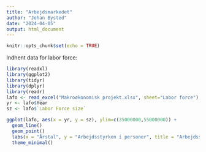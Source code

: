 ```yaml
---
title: "Arbejdsmarkedet"
author: "Johan Bysted"
date: "2024-04-05"
output: html_document
---
```


```r
knitr::opts_chunk$set(echo = TRUE)
```

Indhent data for labor force:

```r
library(readxl)
library(ggplot2)
library(tidyr)
library(dplyr)
library(readr)
lafo <- read_excel("Makroøkonomisk projekt.xlsx", sheet="Labor force")
yr <- lafo$Year
sz <- lafo$`Labor Force size`
```


```r
ggplot(lafo, aes(x = yr, y = sz), ylim=c(35000000,55000000)) +
  geom_line()
  geom_point() 
  labs(x = "Årstal", y = "Arbejdsstyrken i personer", title = "Arbejdsstyrkens størrelse") +
  theme_minimal()
```

